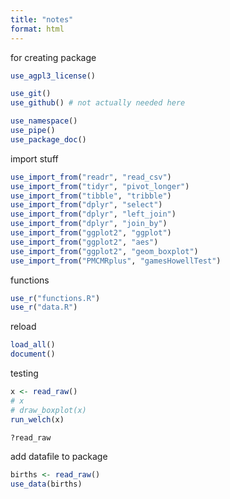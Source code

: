 ```yaml
---
title: "notes"
format: html
---
```


for creating package

```r
use_agpl3_license()
```

```r
use_git()
use_github() # not actually needed here
```

```r
use_namespace()
use_pipe()
use_package_doc()
```

import stuff

```r
use_import_from("readr", "read_csv")
use_import_from("tidyr", "pivot_longer")
use_import_from("tibble", "tribble")
use_import_from("dplyr", "select")
use_import_from("dplyr", "left_join")
use_import_from("dplyr", "join_by")
use_import_from("ggplot2", "ggplot")
use_import_from("ggplot2", "aes")
use_import_from("ggplot2", "geom_boxplot")
use_import_from("PMCMRplus", "gamesHowellTest")
```


functions

```r
use_r("functions.R")
use_r("data.R")
```

reload

```r
load_all()
document()
```

testing

```r
x <- read_raw()
# x
# draw_boxplot(x)
run_welch(x)
```

```r
?read_raw
```

add datafile to package

```r
births <- read_raw()
use_data(births)
```

